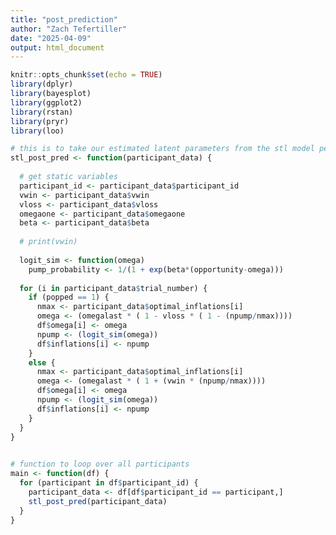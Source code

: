 ```yaml
---
title: "post_prediction"
author: "Zach Tefertiller"
date: "2025-04-09"
output: html_document
---
```



```r
knitr::opts_chunk$set(echo = TRUE)
library(dplyr)
library(bayesplot)
library(ggplot2)
library(rstan)
library(pryr)
library(loo)
```


```r
# this is to take our estimated latent parameters from the stl model per participant and see if it can generate the outcomes observed in the data that we estimated our parameters from
stl_post_pred <- function(participant_data) {
  
  # get static variables
  participant_id <- participant_data$participant_id
  vwin <- participant_data$vwin
  vloss <- participant_data$vloss
  omegaone <- participant_data$omegaone
  beta <- participant_data$beta
  
  # print(vwin)
  
  logit_sim <- function(omega)
    pump_probability <- 1/(1 + exp(beta*(opportunity-omega)))
  
  for (i in participant_data$trial_number) {
    if (popped == 1) {
      nmax <- participant_data$optimal_inflations[i]
      omega <- (omegalast * ( 1 - vloss * ( 1 - (npump/nmax))))
      df$omega[i] <- omega
      npump <- (logit_sim(omega))
      df$inflations[i] <- npump 
    }
    else {
      nmax <- participant_data$optimal_inflations[i]
      omega <- (omegalast * ( 1 + (vwin * (npump/nmax))))
      df$omega[i] <- omega
      npump <- (logit_sim(omega))
      df$inflations[i] <- npump
    }
  }
}
 

```


```r

# function to loop over all participants
main <- function(df) {
  for (participant in df$participant_id) {
    participant_data <- df[df$participant_id == participant,]
    stl_post_pred(participant_data)
  }
}
```